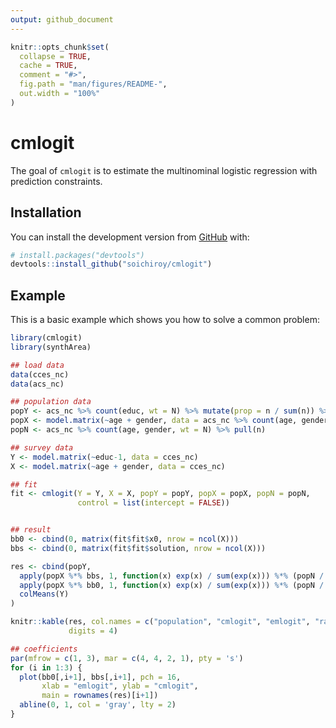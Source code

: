 ```yaml
---
output: github_document
---
```


<!-- README.md is generated from README.Rmd. Please edit that file -->

```r
knitr::opts_chunk$set(
  collapse = TRUE,
  cache = TRUE,
  comment = "#>",
  fig.path = "man/figures/README-",
  out.width = "100%"
)
```

# cmlogit

<!-- badges: start -->
<!-- badges: end -->

The goal of `cmlogit` is to estimate the multinominal logistic regression with
prediction constraints.

## Installation

You can install the development version from [GitHub](https://github.com/) with:

``` r
# install.packages("devtools")
devtools::install_github("soichiroy/cmlogit")
```
## Example

This is a basic example which shows you how to solve a common problem:

```r
library(cmlogit)
library(synthArea)
```

```r
## load data
data(cces_nc)
data(acs_nc)

## population data
popY <- acs_nc %>% count(educ, wt = N) %>% mutate(prop = n / sum(n)) %>% pull(prop)
popX <- model.matrix(~age + gender, data = acs_nc %>% count(age, gender, wt = N))
popN <- acs_nc %>% count(age, gender, wt = N) %>% pull(n)

## survey data
Y <- model.matrix(~educ-1, data = cces_nc)
X <- model.matrix(~age + gender, data = cces_nc)

## fit
fit <- cmlogit(Y = Y, X = X, popY = popY, popX = popX, popN = popN,
               control = list(intercept = FALSE))


## result
bb0 <- cbind(0, matrix(fit$fit$x0, nrow = ncol(X)))
bbs <- cbind(0, matrix(fit$fit$solution, nrow = ncol(X)))

res <- cbind(popY,
  apply(popX %*% bbs, 1, function(x) exp(x) / sum(exp(x))) %*% (popN / sum(popN)),
  apply(popX %*% bb0, 1, function(x) exp(x) / sum(exp(x))) %*% (popN / sum(popN)),
  colMeans(Y)
)

knitr::kable(res, col.names = c("population", "cmlogit", "emlogit", "raw prop."),
             digits = 4)

```


```r
## coefficients
par(mfrow = c(1, 3), mar = c(4, 4, 2, 1), pty = 's')
for (i in 1:3) {
  plot(bb0[,i+1], bbs[,i+1], pch = 16,
       xlab = "emlogit", ylab = "cmlogit",
       main = rownames(res)[i+1])
  abline(0, 1, col = 'gray', lty = 2)  
}
```
